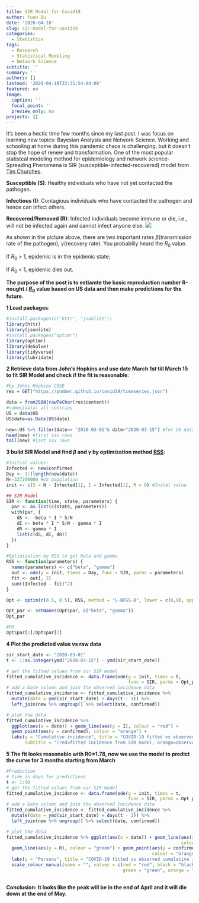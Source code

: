 ```yaml
---
title: SIR Model for Covid19
author: Yuan Du
date: '2020-04-18'
slug: sir-model-for-covid19
categories:
  - Statistics
tags:
  - Research
  - Statistical Modeling
  - Network Science
subtitle: ''
summary: ''
authors: []
lastmod: '2020-04-18T22:35:54-04:00'
featured: no
image:
  caption: ''
  focal_point: ''
  preview_only: no
projects: []
---
```

It's been a hectic time few months since my last post. I was focus on learning new topics: Bayesian Analysis and Network Science. Working and schooling at home during this pandemic chaos is challenging, but it doesn't stop the hope of renew and transformation. One of the most popular statistcal modeling method for epidemiology and network science-Spreading Phenomena is SIR (susceptible-infected-recovered) model from [Tim Churches](https://timchurches.github.io/blog/posts/2020-02-18-analysing-covid-19-2019-ncov-outbreak-data-with-r-part-1/).

**Susceptible (S)**: Healthy individuals who have not yet contacted the pathogen.

**Infectious (I)**: Contagious individuals who have contacted the pathogen and hence can infect others.

**Recovered/Removed (R)**: Infected individuals become immune or die, i.e., will not be infected again and cannot infect anyone else.
![](C:/Work/Project/Blogdown/YuanDu-Netlify/content/post/2020-04-17-2020-SIR-model/SIR-SIRS.png)

As shown in the picture above, there are two important rates $\beta$(transmission rate of the pathogen), $\gamma$(recovery rate). You probablily heard the $R_0$ value.

If $R_0$ > 1, epidemic is in the epidemic state;

If $R_0$ < 1, epidemic dies out.

**The purpose of the post is to estiamte the basic reproduction number R-nought / [$R_0$](https://en.wikipedia.org/wiki/Basic_reproduction_number) value based on US data and then make predictions for the future.**

**1 Load packages**:
```r
#install.packages(c("httr", "jsonlite"))
library(httr)
library(jsonlite)
#install.packages("optimr")
library(optimr)
library(deSolve)
library(tidyverse)
library(lubridate)
```


**2 Retrieve data from John's Hopkins and use date March 1st till March 15 to fit SIR Model and check if the fit is reasonable**:

```r
#by Johns Hopkins CSSE
res = GET("https://pomber.github.io/covid19/timeseries.json")

data = fromJSON(rawToChar(res$content))
#names(data) all contries 
US = data$US
US$date=as.Date(US$date) 

new<-US %>% filter(date>= "2020-03-01"& date<"2020-03-15") #for US data only
head(new) #first six rows
tail(new) #last six rows

```

**3 build SIR Model and find $\beta$ and $\gamma$ by optimization method [RSS](https://en.wikipedia.org/wiki/Residual_sum_of_squares)**:
```r
#Initial values:
Infected <- new$confirmed
Day <- 1:(length(new$date))
N<-327200000 #US population
init <- c(S = N - Infected[1], I = Infected[1], R = 0) #Inital value

## SIR Model
SIR <- function(time, state, parameters) {
  par <- as.list(c(state, parameters))
  with(par, {
    dS <- -beta * I * S/N
    dI <- beta * I * S/N - gamma * I
    dR <- gamma * I
    list(c(dS, dI, dR))
  })
}

#Optimization by RSS to get beta and gamma
RSS <- function(parameters) {
  names(parameters) <- c("beta", "gamma")
  out <- ode(y = init, times = Day, func = SIR, parms = parameters)
  fit <- out[, 3]
  sum((Infected - fit)^2)
}

Opt <- optim(c(0.5, 0.5), RSS, method = "L-BFGS-B", lower = c(0,0), upper = c(1, 1))

Opt_par <- setNames(Opt$par, c("beta", "gamma"))
Opt_par

#R0
Opt$par[1]/Opt$par[2]

```
**4 Plot the predicted value vs raw data**
```r
sir_start_date <- "2020-03-01"
t <- 1:as.integer(ymd("2020-03-15") - ymd(sir_start_date))

# get the fitted values from our SIR model
fitted_cumulative_incidence <- data.frame(ode(y = init, times = t, 
                                              func = SIR, parms = Opt_par))
# add a Date column and join the observed incidence data
fitted_cumulative_incidence <- fitted_cumulative_incidence %>% 
  mutate(date = ymd(sir_start_date) + days(t - 1)) %>% 
  left_join(new %>% ungroup() %>% select(date, confirmed))

# plot the data
fitted_cumulative_incidence %>% 
  ggplot(aes(x = date)) + geom_line(aes(y = I), colour = "red") + 
  geom_point(aes(y = confirmed), colour = "orange") + 
  labs(y = "Cumulative incidence", title = "COVID-19 fitted vs observed cumulative incidence, US 03/15-04/15", 
       subtitle = "(red=fitted incidence from SIR model, orange=observed incidence)")
```

**5 The fit looks reasonable with R0=1.78, now we use the model to predict the curve for 3 months starting from March**
```r
#Prediction
# time in days for predictions
t <- 1:90
# get the fitted values from our SIR model
fitted_cumulative_incidence <- data.frame(ode(y = init, times = t, 
                                              func = SIR, parms = Opt_par))
# add a Date column and join the observed incidence data
fitted_cumulative_incidence <- fitted_cumulative_incidence %>% 
  mutate(date = ymd(sir_start_date) + days(t - 1)) %>% 
  left_join(new %>% ungroup() %>% select(date, confirmed))

# plot the data
fitted_cumulative_incidence %>% ggplot(aes(x = date)) + geom_line(aes(y = I), 
                                                                  colour = "red") + geom_line(aes(y = S), colour = "black") + 
  geom_line(aes(y = R), colour = "green") + geom_point(aes(y = confirmed), 
                                                       colour = "orange") + scale_y_continuous(labels = scales::comma) + 
  labs(y = "Persons", title = "COVID-19 fitted vs observed cumulative incidence") + 
  scale_colour_manual(name = "", values = c(red = "red", black = "black", 
                                            green = "green", orange = "orange"), labels = c("Susceptible", 
                                                                                            "Recovered", "Observed incidence", "Infectious"))
```

**Conclusion: It looks like the peak will be in the end of April and it will die down at the end of May.**
